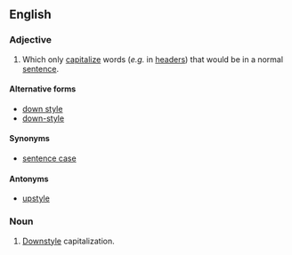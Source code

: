 ==English==

===Adjective===
{{en-adj|-}}
# {{context|typography|lang=en}}{{context|capitalization|lang=en}} Which only [[capitalize]] words (''e.g.'' in [[header]]s) that would be in a normal [[sentence]].

====Alternative forms====
* [[down style]]
* [[down-style]]

====Synonyms====
* [[sentence case]]

====Antonyms====
* [[upstyle]]

===Noun===
{{en-noun|-}}
# {{context|typography|lang=en}} [[#Adjective|Downstyle]] capitalization.